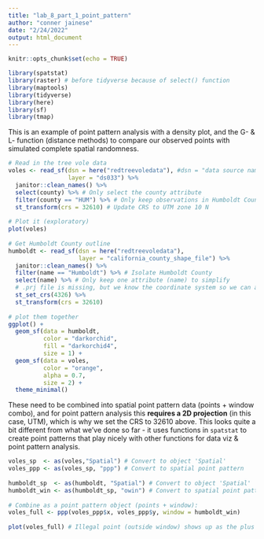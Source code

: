 ```yaml
---
title: "lab_8_part_1_point_pattern"
author: "conner jainese"
date: "2/24/2022"
output: html_document
---
```


```r
knitr::opts_chunk$set(echo = TRUE)

library(spatstat)
library(raster) # before tidyverse because of select() function
library(maptools)
library(tidyverse)
library(here)
library(sf)
library(tmap)
```



This is an example of point pattern analysis with a density plot, and the G- & L- function (distance methods) to compare our observed points with simulated complete spatial randomness.

```r
# Read in the tree vole data
voles <- read_sf(dsn = here("redtreevoledata"), #dsn = "data source name"
                 layer = "ds033") %>% 
  janitor::clean_names() %>%
  select(county) %>% # Only select the county attribute
  filter(county == "HUM") %>% # Only keep observations in Humboldt County
  st_transform(crs = 32610) # Update CRS to UTM zone 10 N
 
# Plot it (exploratory)
plot(voles)
 
# Get Humboldt County outline
humboldt <- read_sf(dsn = here("redtreevoledata"), 
                    layer = "california_county_shape_file") %>% 
  janitor::clean_names() %>%
  filter(name == "Humboldt") %>% # Isolate Humboldt County
  select(name) %>% # Only keep one attribute (name) to simplify
  # .prj file is missing, but we know the coordinate system so we can assign it here
  st_set_crs(4326) %>%  
  st_transform(crs = 32610)
 
# plot them together
ggplot() +
  geom_sf(data = humboldt, 
          color = "darkorchid", 
          fill = "darkorchid4", 
          size = 1) +
  geom_sf(data = voles, 
          color = "orange", 
          alpha = 0.7, 
          size = 2) +
  theme_minimal()
```


These need to be combined into spatial point pattern data (points + window combo), and for point pattern analysis this **requires a 2D projection** (in this case, UTM), which is why we set the CRS to 32610 above. This looks quite a bit different from what we've done so far - it uses functions in `spatstat` to create point patterns that play nicely with other functions for data viz & point pattern analysis.

```r
voles_sp  <- as(voles,"Spatial") # Convert to object 'Spatial'
voles_ppp <- as(voles_sp, "ppp") # Convert to spatial point pattern
 
humboldt_sp  <- as(humboldt, "Spatial") # Convert to object 'Spatial'
humboldt_win <- as(humboldt_sp, "owin") # Convert to spatial point pattern from spatstat
 
# Combine as a point pattern object (points + window):
voles_full <- ppp(voles_ppp$x, voles_ppp$y, window = humboldt_win)
 
plot(voles_full) # Illegal point (outside window) shows up as the plus sign
```









